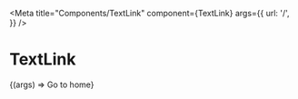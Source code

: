
<Meta
  title="Components/TextLink"
  component={TextLink}
  args={{
    url: '/',
  }}
/>

# TextLink

<Canvas>
  <Story name="TextLink">
    {(args) => <TextLink {...args}>Go to home</TextLink>}
  </Story>
</Canvas>
